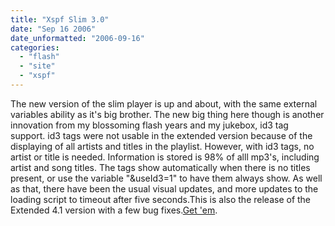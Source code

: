 ```yaml
---
title: "Xspf Slim 3.0"
date: "Sep 16 2006"
date_unformatted: "2006-09-16"
categories: 
  - "flash"
  - "site"
  - "xspf"
---
```


The new version of the slim player is up and about, with the same external variables ability as it's big brother. The new big thing here though is another innovation from my blossoming flash years and my jukebox, id3 tag support. id3 tags were not usable in the extended version because of the displaying of all artists and titles in the playlist. However, with id3 tags, no artist or title is needed. Information is stored is 98% of alll mp3's, including artist and song titles. The tags show automatically when there is no titles present, or use the variable "&useId3=1" to have them always show. As well as that, there have been the usual visual updates, and more updates to the loading script to timeout after five seconds.This is also the release of the Extended 4.1 version with a few bug fixes.[Get 'em](http://lacymorrow.com/projects/xspf).
